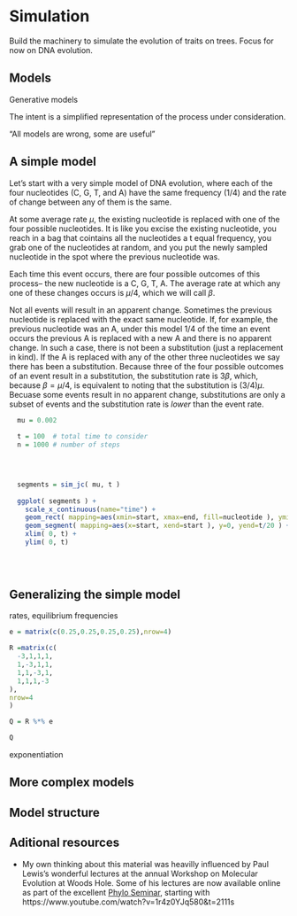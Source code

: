 # Simulation

Build the machinery to simulate the evolution of traits on trees. Focus for now on DNA evolution.


## Models

Generative models

The intent is a simplified representation of the process under consideration.

"All models are wrong, some are useful"


## A simple model

Let's start with a very simple model of DNA evolution, where each of the four nucleotides (C, G, T, and A) have the same frequency ($1/4$) and the rate of change between any of them is the same.

At some average rate $\mu$, the existing nucleotide is replaced with one of the four possible nucleotides. It is like you excise the existing nucleotide, you reach in a bag that cointains all the nucleotides a t equal frequency, you grab one of the nucleotides at random, and you put the newly sampled nucleotide in the spot where the previous nucleotide was.

Each time this event occurs, there are four possible outcomes of this process-- the new nucleotide is a C, G, T, A. The average rate at which any one of these changes occurs is $\mu/4$, which we will call $\beta$.

Not all events will result in an apparent change. Sometimes the previous nucleotide is replaced with the exact same nucleotide. If, for example, the previous nucleotide was an A, under this model $1/4$ of the time an event occurs the previous A is replaced with a new A and there is no apparent change. In such a case, there is not been a substitution (just a replacement in kind). If the A is replaced with any of the other three nucleotides we say there has been a substitution. Because three of the four possible outcomes of an event result in a substitution, the substitution rate is $3\beta$, which, because $\beta=\mu/4$, is equivalent to noting that the substitution is $(3/4) \mu$. Becuase some events result in no apparent change, substitutions are only a subset of events and the substitution rate is *lower* than the event rate.



```r

  mu = 0.002
  
  t = 100  # total time to consider
  n = 1000 # number of steps
  



  segments = sim_jc( mu, t )
  
  ggplot( segments ) +
    scale_x_continuous(name="time") +
    geom_rect( mapping=aes(xmin=start, xmax=end, fill=nucleotide ), ymin=0, ymax=t/20 ) +
    geom_segment( mapping=aes(x=start, xend=start ), y=0, yend=t/20 ) +
    xlim( 0, t) +
    ylim( 0, t)
    
  
  
```






## Generalizing the simple model





rates, equilibrium frequencies

```r

e = matrix(c(0.25,0.25,0.25,0.25),nrow=4)

R =matrix(c(
  -3,1,1,1,
  1,-3,1,1,
  1,1,-3,1,
  1,1,1,-3
),
nrow=4
)

Q = R %*% e

Q

```


exponentiation


## More complex models



## Model structure





## Aditional resources

- My own thinking about this material was heavilly influenced by Paul Lewis's wonderful lectures at the annual Workshop on Molecular Evolution at Woods Hole. Some of his lectures are now available online as part of the excellent [Phylo Seminar](https://www.youtube.com/channel/UCbAzhfySv7nLCrNYqZvBSMg), starting with https://www.youtube.com/watch?v=1r4z0YJq580&t=2111s

